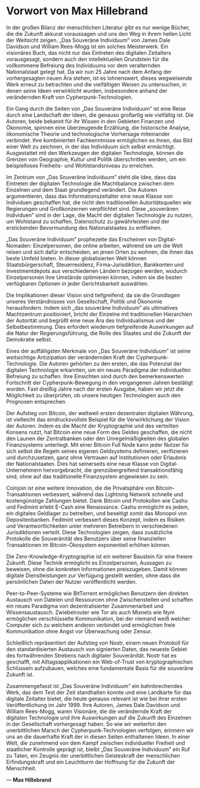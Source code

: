 # Vorwort von Max Hillebrand {.unnumbered}

In der großen Bilanz der menschlichen Literatur gibt es nur wenige Bücher, die die Zukunft akkurat voraussagen und uns den Weg in ihrem hellen Licht der Weitsicht zeigen. „Das Souveräne Individuum" von James Dale Davidson und William Rees-Mogg ist ein solches Meisterwerk. Ein visionäres Buch, das nicht nur das Eintreten des digitalen Zeitalters vorausgesagt, sondern auch den intellektuellen Grundstein für die vollkommene Befreiung des Individuums vor dem veralternden Nationalstaat gelegt hat. Da wir nun 25 Jahre nach dem Anfang der vorhergesagten neuen Ära stehen, ist es lohnenswert, dieses wegweisende Werk erneut zu betrachten und die vielfältigen Weisen zu untersuchen, in denen seine Ideen verwirklicht wurden, insbesondere anhand der verändernden Kraft von Cypherpunk-Technologien.

Ein Gang durch die Seiten von „Das Souveräne Individuum" ist eine Reise durch eine Landschaft der Ideen, die genauso großartig wie vielfältig ist. Die Autoren, beide bekannt für ihr Wissen in den Gebieten Finanzen und Ökonomie, spinnen eine überzeugende Erzählung, die historische Analyse, ökonomische Theorie und technologische Vorhersage miteinander verbindet. Ihre kombinierten Fachkenntnisse ermöglichen es ihnen, das Bild einer Welt zu zeichnen, in der das Individuum sich selbst ermächtigt. Ausgestattet mit den Werkzeugen der digitalen Technologie, können die Grenzen von Geographie, Kultur und Politik überschritten werden, um ein beispielloses Freiheits- und Wohlstandsniveau zu erreichen.

Im Zentrum von „Das Souveräne Individuum" steht die Idee, dass das Eintreten der digitalen Technologie die Machtbalance zwischen dem Einzelnen und dem Staat grundlegend verändert. Die Autoren argumentieren, dass das Informationszeitalter eine neue Klasse von Individuen geschaffen hat, die nicht den traditionellen Autoritätsquellen wie Regierungen und Großkonzernen verpflichtet sind. Diese „souveränen Individuen" sind in der Lage, die Macht der digitalen Technologie zu nutzen, um Wohlstand zu schaffen, Datenschutz zu gewährleisten und der erstickenden Bevormundung des Nationalstaates zu entfliehen.

„Das Souveräne Individuum" prophezeite das Erscheinen von Digital-Nomaden: Einzelpersonen, die online arbeiten, während sie um die Welt reisen und sich dafür entscheiden, an jenen Orten zu wohnen, die ihnen das beste Umfeld bieten. In dieser globalisierten Welt können Staatsbürgerschaft, Steuerresidenz, Firma-Jurisdiktion, Bankkonten und Investmentdepots aus verschiedenen Ländern bezogen werden, wodurch Einzelpersonen ihre Umstände optimieren können, indem sie die besten verfügbaren Optionen in jeder Gerichtsbarkeit auswählen.

Die Implikationen dieser Vision sind tiefgreifend, da sie die Grundlagen unseres Verständnisses von Gesellschaft, Politik und Ökonomie herausfordern. Indem sich „das souveräne Individuum" als ultimatives Machtzentrum positioniert, bricht der Einzelne mit traditionellen Hierarchien der Autorität und begrüßt eine neue Ära des Individualismus und der Selbstbestimmung. Dies erfordert wiederum tiefgreifende Auswirkungen auf die Natur der Regierungsführung, die Rolle des Staates und die Zukunft der Demokratie selbst.

Eines der auffälligsten Merkmale von „Das Souveräne Individuum" ist seine weitsichtige Antizipation der verändernden Kraft der Cypherpunk-Technologie. Die Autoren gehörten zu den ersten, die das Potenzial der digitalen Technologie erkannten, um ein neues Paradigma der individuellen Befreiung zu schaffen. Ihre Einsichten sind durch den bemerkenswerten Fortschritt der Cypherpunk-Bewegung in den vergangenen Jahren bestätigt worden. Fast dreißig Jahre nach der ersten Ausgabe, haben wir jetzt die Möglichkeit zu überprüfen, ob unsere heutigen Technologien auch den Prognosen entsprechen.

Der Aufstieg von Bitcoin, der weltweit ersten dezentralen digitalen Währung, ist vielleicht das eindrucksvollste Beispiel für die Verwirklichung der Vision der Autoren. Indem es die Macht der Kryptographie und des verteilten Konsens nutzt, hat Bitcoin eine neue Form des Geldes geschaffen, die nicht den Launen der Zentralbanken oder den Unregelmäßigkeiten des globalen Finanzsystems unterliegt. Mit einer Bitcoin Full Node kann jeder Nutzer für sich selbst die Regeln seines eigenen Geldsystems definieren, verifizieren und durchzusetzen, ganz ohne Vertrauen auf Institutionen oder Erlaubnis der Nationalstaaten. Dies hat seinerseits eine neue Klasse von Digital-Unternehmern hervorgebracht, die grenzübergreifend transaktionsfähig sind, ohne auf das traditionelle Finanzsystem angewiesen zu sein.

Coinjoin ist eine weitere Innovation, die die Privatsphäre von Bitcoin-Transaktionen verbessert, während das Lightning Network schnelle und kostengünstige Zahlungen bietet. Dank Bitcoin und Protokollen wie Cashu und Fedimint erlebt E-Cash eine Renaissance. Cashu ermöglicht es jedem, ein digitales Geldlager zu betreiben, und beseitigt somit das Monopol von Depositenbanken. Fedimint verbessert dieses Konzept, indem es Risiken und Verantwortlichkeiten unter mehreren Betreibern in verschiedenen Jurisdiktionen verteilt. Diese Technologien zeigen, dass zusätzliche Protokolle die Souveränität des Benutzers über seine finanziellen Transaktionen im Bitcoin-Ökosystem exponentiell erhöhen können.

Die Zero-Knowledge-Kryptographie ist ein weiterer Baustein für eine freiere Zukunft. Diese Technik ermöglicht es Einzelpersonen, Aussagen zu beweisen, ohne die konkreten Informationen preiszugeben. Damit können digitale Dienstleistungen zur Verfügung gestellt werden, ohne dass die persönlichen Daten der Nutzer veröffentlicht werden.

Peer-to-Peer-Systeme wie BitTorrent ermöglichen Benutzern den direkten Austausch von Dateien und Ressourcen ohne Zwischenstellen und schaffen ein neues Paradigma von dezentralisierter Zusammenarbeit und Wissensaustausch. Zwiebelrouter wie Tor als auch Mixnets wie Nym ermöglichen verschlüsselte Kommunikation, bei der niemand weiß welcher Computer sich zu welchem anderen verbindet und ermöglichen freie Kommunikation ohne Angst vor Überwachung oder Zensur.

Schließlich repräsentiert der Aufstieg von Nostr, einem neuen Protokoll für den standardisierten Austausch von signierten Daten, das neueste Gebiet des fortwährenden Strebens nach digitaler Souveränität. Nostr hat es geschafft, mit Alltagsapplikationen ein Web-of-Trust von kryptographischen Schlüsseln aufzubauen, welches eine fundamentale Basis für die souveräne Zukunft ist.

Zusammengefasst ist „Das Souveräne Individuum" ein bahnbrechendes Werk, das dem Test der Zeit standhalten konnte und eine Landkarte für das digitale Zeitalter bietet, die heute genauso relevant ist wie bei ihrer ersten Veröffentlichung im Jahr 1999. Ihre Autoren, James Dale Davidson und William Rees-Mogg, waren Visionäre, die die verändernde Kraft der digitalen Technologie und ihre Auswirkungen auf die Zukunft des Einzelnen in der Gesellschaft vorhergesagt haben. So wie wir weiterhin den unerbittlichen Marsch der Cypherpunk-Technologien verfolgen, erinnern wir uns an die dauerhafte Kraft der in diesen Seiten enthaltenen Ideen. In einer Welt, die zunehmend von dem Kampf zwischen individueller Freiheit und staatlicher Kontrolle geprägt ist, bleibt „Das Souveräne Individuum" ein Ruf zu Taten, ein Zeugnis der unerbittlichen Geisteskraft der menschlichen Erfindungskraft und ein Leuchtturm der Hoffnung für die Zukunft der Menschheit.

\vspace{2em}

--- **Max Hillebrand**
